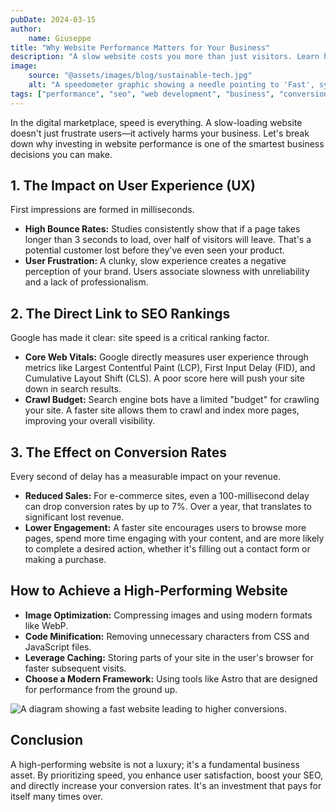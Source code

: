 ```yaml
---
pubDate: 2024-03-15
author:
    name: Giuseppe
title: "Why Website Performance Matters for Your Business"
description: "A slow website costs you more than just visitors. Learn how site speed directly impacts SEO, user experience, and your bottom line."
image:
    source: "@assets/images/blog/sustainable-tech.jpg"
    alt: "A speedometer graphic showing a needle pointing to 'Fast', symbolizing website performance."
tags: ["performance", "seo", "web development", "business", "conversion"]
---
```


In the digital marketplace, speed is everything. A slow-loading website doesn't just frustrate users—it actively harms your business. Let's break down why investing in website performance is one of the smartest business decisions you can make.

## 1. The Impact on User Experience (UX)

First impressions are formed in milliseconds.

-   **High Bounce Rates:** Studies consistently show that if a page takes longer than 3 seconds to load, over half of visitors will leave. That's a potential customer lost before they've even seen your product.
-   **User Frustration:** A clunky, slow experience creates a negative perception of your brand. Users associate slowness with unreliability and a lack of professionalism.

## 2. The Direct Link to SEO Rankings

Google has made it clear: site speed is a critical ranking factor.

-   **Core Web Vitals:** Google directly measures user experience through metrics like Largest Contentful Paint (LCP), First Input Delay (FID), and Cumulative Layout Shift (CLS). A poor score here will push your site down in search results.
-   **Crawl Budget:** Search engine bots have a limited "budget" for crawling your site. A faster site allows them to crawl and index more pages, improving your overall visibility.

## 3. The Effect on Conversion Rates

Every second of delay has a measurable impact on your revenue.

-   **Reduced Sales:** For e-commerce sites, even a 100-millisecond delay can drop conversion rates by up to 7%. Over a year, that translates to significant lost revenue.
-   **Lower Engagement:** A faster site encourages users to browse more pages, spend more time engaging with your content, and are more likely to complete a desired action, whether it's filling out a contact form or making a purchase.

## How to Achieve a High-Performing Website

-   **Image Optimization:** Compressing images and using modern formats like WebP.
-   **Code Minification:** Removing unnecessary characters from CSS and JavaScript files.
-   **Leverage Caching:** Storing parts of your site in the user's browser for faster subsequent visits.
-   **Choose a Modern Framework:** Using tools like Astro that are designed for performance from the ground up.

![A diagram showing a fast website leading to higher conversions.](/src/assets/images/blog/digital-storytelling.jpg)

## Conclusion

A high-performing website is not a luxury; it's a fundamental business asset. By prioritizing speed, you enhance user satisfaction, boost your SEO, and directly increase your conversion rates. It's an investment that pays for itself many times over.
